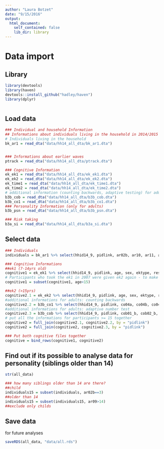 ```yaml
---
author: "Laura Botzet"
date: "9/15/2016"
output: 
  html_document:
    self_contained: false
    lib_dir: library
---
```


# Data import {.tabset}

## Library
```r
library(devtools)
library(haven)
devtools::install_github("hadley/haven")
library(dplyr)



```


## Load data
```r
### Individual and household Information
## Informations about individuals living in the household in 2014/2015
# Individuals living in the household
bk_ar1 = read_dta("data/hh14_all_dta/bk_ar1.dta")


### Informations about earlier waves
ptrack = read_dta("data/hh14_all_dta/ptrack.dta")

### Cognitive Information
ek_ek1 = read_dta("data/hh14_all_dta/ek_ek1.dta")
ek_ek2 = read_dta("data/hh14_all_dta/ek_ek2.dta")
ek_time1 = read_dta("data/hh14_all_dta/ek_time1.dta")
ek_time2 = read_dta("data/hh14_all_dta/ek_time2.dta")
# additional information (counting backwards, adaptive testing) for adults
b3b_cob = read_dta("data/hh14_all_dta/b3b_cob.dta")
b3b_co1 = read_dta("data/hh14_all_dta/b3b_co1.dta")
### Personality Information (only for adults)
b3b_psn = read_dta("data/hh14_all_dta/b3b_psn.dta")

### Risk taking
b3a_si = read_dta("data/hh14_all_dta/b3a_si.dta")

```

## Select data
```r
### Individuals
individuals = bk_ar1 %>% select(hhid14_9, pidlink, ar02b, ar10, ar11, ar07, ar08day, ar08mth, ar08yr, ar09, ar18h)

### Cognitive Informations
##ek1 (7-14yrs old)
cognitive1 = ek_ek1 %>% select(hhid14_9, pidlink, age, sex, ektype, resptype, result, reason, ek1_ans, ek2_ans, ek3_ans, ek4_ans, ek5_ans, ek6_ans, ek7_ans, ek8_ans, ek9_ans, ek10_ans, ek11_ans, ek12_ans, ek13_ans, ek14_ans, ek15_ans, ek16_ans, ek17_ans, ek18_ans, ek19_ans, ek20_ans, ek21_ans, ek22_ans)
# Participants who took the ek1 in 2007 were given ek2 again - to make sure that the dont appear in both cognitive analyses we have to exclude them
cognitive1 = subset(cognitive1, age<15)

##ek2 (>15yrs)
cognitive2.1 = ek_ek2 %>% select(hhid14_9, pidlink, age, sex, ektype, resptype, result, reason, ek1_ans, ek2_ans, ek3_ans, ek4_ans, ek5_ans, ek6_ans, ek7_ans, ek8_ans, ek9_ans, ek10_ans, ek11_ans, ek12_ans, ek13_ans, ek14_ans, ek15_ans, ek16_ans, ek17_ans, ek18_ans, ek19_ans, ek20_ans, ek21_ans, ek22_ans)
#additional informations for adults: counting backwards
cognitive2.2 = b3b_co1 %>% select(hhid14_9, pidlink, co04a, co04b, co04c, co04d, co04e, co07count, co10count)
#additional informations for adults: adaptive number test
cognitive2.3 = b3b_cob %>% select(hhid14_9, pidlink, cob01_b, cob02_b, cob03_b, cob04_b, cob05_b, cob06_b, cob07_b, cob08_b, cob09_b, cob10_b, cob11_b, cob12_b, cob13_b, cob14_b, cob15_b1, cob15_b2)
# put all the informations for participants >= 15 together
cognitive2 = full_join(cognitive2.1, cognitive2.2, by = "pidlink")
cognitive2 = full_join(cognitive2, cognitive2.3, by = "pidlink")

### Put both cognitive files together
cognitive = bind_rows(cognitive1, cognitive2)

```

## Find out if its possible to analyse data for personality (siblings older than 14)

```r
str(all_data)

### how many siblings older than 14 are there?
##child
individuals15 = subset(individuals, ar02b==3)
##older than 14
individuals15 = subset(individuals15, ar09>14)
##exclude only childs

```

## Save data

for future analyses

```r
saveRDS(all_data, "data/all.rds")
```

